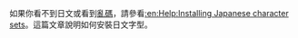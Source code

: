 {{Pollutedcat}}
{{Category articles containing non-Chinese language text|example = 平仮名 / ひらがな|ja|ja|jpn}}
{{CategoryTOC}}

如果你看不到日文或看到[[亂碼|亂碼]]，請參看[[:en:Help:Installing_Japanese_character_sets|:en:Help:Installing Japanese character sets]]。這篇文章說明如何安裝日文字型。
